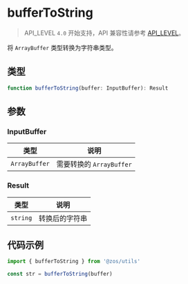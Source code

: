 # bufferToString

> API_LEVEL `4.0` 开始支持，API 兼容性请参考 [API_LEVEL](../../../../guides/framework/device/compatibility.md)。

将 `ArrayBuffer` 类型转换为字符串类型。

## 类型

```ts
function bufferToString(buffer: InputBuffer): Result
```

## 参数

### InputBuffer

| 类型                     | 说明                     |
| ------------------------ | ------------------------ |
| <code>ArrayBuffer</code> | 需要转换的 `ArrayBuffer` |

### Result

| 类型                | 说明           |
| ------------------- | -------------- |
| <code>string</code> | 转换后的字符串 |

## 代码示例

```js
import { bufferToString } from '@zos/utils'

const str = bufferToString(buffer)
```
